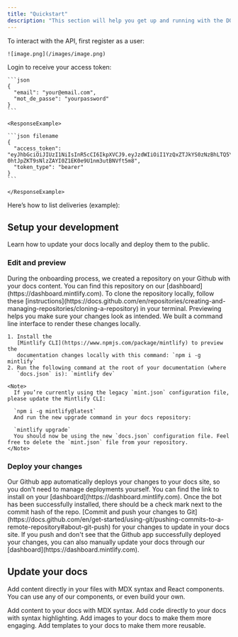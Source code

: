 ```yaml
---
title: "Quickstart"
description: "This section will help you get up and running with the DOM Delivery Management API in just a few minutes."
---
```


<Steps>
  <Step title="Create an Account">
    To interact with the API, first register as a user:

    ![image.png](/images/image.png)
  </Step>
  <Step title="Authenticate and Get a Token">
    Login to receive your access token:

    ```json
    {
      "email": "your@email.com",
      "mot_de_passe": "yourpassword"
    }
    ```

    <ResponseExample>

    ```json filename
    {
      "access_token": "eyJhbGciOiJIUzI1NiIsInR5cCI6IkpXVCJ9.eyJzdWIiOiI1YzQxZTJkYS0zNzBhLTQ5YjgtYjNlZi0xZDgwOTI0NzA4NmYiLCJleHAiOjE3MDA4NDA0MDB9.6L-0htJpZKT9sNlzZAYI0Z1EK0e9U1nm3utBNVft5m8",
      "token_type": "bearer"
    }
    ```

    </ResponseExample>
  </Step>
  <Step title="Start Using the API">
    Here’s how to list deliveries (example):
  </Step>
</Steps>

## Setup your development

Learn how to update your docs locally and deploy them to the public.

### Edit and preview

<AccordionGroup>
  <Accordion title="Clone your docs locally" icon="github">
    During the onboarding process, we created a repository on your Github with
    your docs content. You can find this repository on our
    [dashboard](https://dashboard.mintlify.com). To clone the repository
    locally, follow these
    [instructions](https://docs.github.com/en/repositories/creating-and-managing-repositories/cloning-a-repository)
    in your terminal.
  </Accordion>
  <Accordion title="Preview changes" icon="rectangle-terminal">
    Previewing helps you make sure your changes look as intended. We built a
    command line interface to render these changes locally.

    1. Install the
       [Mintlify CLI](https://www.npmjs.com/package/mintlify) to preview the
       documentation changes locally with this command: `npm i -g mintlify`
    2. Run the following command at the root of your documentation (where
       `docs.json` is): `mintlify dev`

    <Note>
      If you’re currently using the legacy `mint.json` configuration file, please update the Mintlify CLI:

      `npm i -g mintlify@latest`
      And run the new upgrade command in your docs repository:

      `mintlify upgrade`
      You should now be using the new `docs.json` configuration file. Feel free to delete the `mint.json` file from your repository.
    </Note>
  </Accordion>
</AccordionGroup>

### Deploy your changes

<AccordionGroup>
  <Accordion title="Install our Github app" icon="message-bot">
    Our Github app automatically deploys your changes to your docs site, so you
    don't need to manage deployments yourself. You can find the link to install on
    your [dashboard](https://dashboard.mintlify.com). Once the bot has been
    successfully installed, there should be a check mark next to the commit hash
    of the repo.
  </Accordion>
  <Accordion title="Push your changes" icon="rocket">
    [Commit and push your changes to
    Git](https://docs.github.com/en/get-started/using-git/pushing-commits-to-a-remote-repository#about-git-push)
    for your changes to update in your docs site. If you push and don't see that
    the Github app successfully deployed your changes, you can also manually
    update your docs through our [dashboard](https://dashboard.mintlify.com).
  </Accordion>
</AccordionGroup>

## Update your docs

Add content directly in your files with MDX syntax and React components. You can use any of our components, or even build your own.

<CardGroup cols={2}>
  <Card title="Add Content With MDX" icon="file" href="/essentials/markdown">
    Add content to your docs with MDX syntax.
  </Card>
  <Card title="Add Code Blocks" icon="square-code" href="/essentials/code">
    Add code directly to your docs with syntax highlighting.
  </Card>
  <Card title="Add Images" icon="image" href="/essentials/images">
    Add images to your docs to make them more engaging.
  </Card>
  <Card title="Add Custom Components" icon="puzzle-piece" href="/essentials/reusable-snippets">
    Add templates to your docs to make them more reusable.
  </Card>
</CardGroup>